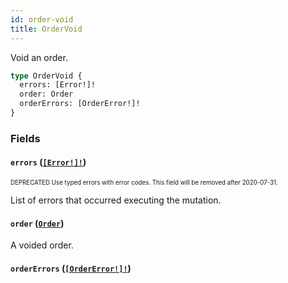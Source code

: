 ```yaml
---
id: order-void
title: OrderVoid
---
```


Void an order.

```graphql
type OrderVoid {
  errors: [Error!]!
  order: Order
  orderErrors: [OrderError!]!
}
```

### Fields

#### `errors` ([`[Error!]!`](/api-reference/objects/error.mdx))

<sub><sup><span className="deprecatedTag">DEPRECATED</span> Use typed errors with error codes. This field will be removed after 2020-07-31.</sup></sub>

List of errors that occurred executing the mutation.

#### `order` ([`Order`](/api-reference/objects/order.mdx))

A voided order.

#### `orderErrors` ([`[OrderError!]!`](/api-reference/objects/order-error.mdx))
